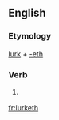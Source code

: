 ==English==

===Etymology===
[[lurk]] + [[-eth]]

===Verb===
{{en-verb form}}

# {{en-archaic third-person singular of|lurk}}

[[fr:lurketh]]